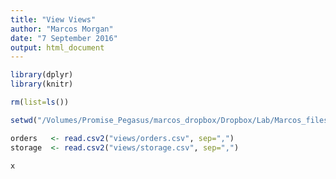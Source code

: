 ```yaml
---
title: "View Views"
author: "Marcos Morgan"
date: "7 September 2016"
output: html_document
---
```


<!-- Load libraries --> 
```r
library(dplyr)
library(knitr)
```
<!-- Clean --> 
```r
rm(list=ls())
```
<!-- Set the working directory -->
```r
setwd("/Volumes/Promise_Pegasus/marcos_dropbox/Dropbox/Lab/Marcos_files/Organization/reagents_marcos")
```
<!-- Set the working directory -->
```r
orders   <- read.csv2("views/orders.csv", sep=",")
storage  <- read.csv2("views/storage.csv", sep=",")
```

```r
x
```

